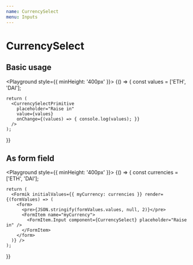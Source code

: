 ```yaml
---
name: CurrencySelect
menu: Inputs
---
```




# CurrencySelect

<PropsTable of={CurrencySelect} />

## Basic usage

<Playground style={{ minHeight: '400px' }}>
  {() => {
    const values = ['ETH', 'DAI'];

    return (
      <CurrencySelectPrimitive
        placeholder="Raise in"
        value={values}
        onChange={(values) => { console.log(values); }}
      />
    );

}}

</Playground>

## As form field

<PropsTable of={CurrencySelect} />

<Playground style={{ minHeight: '400px' }}>
  {() => {
    const currencies = ['ETH', 'DAI'];

    return (
      <Formik initialValues={{ myCurrency: currencies }} render={(formValues) => (
        <form>
          <pre>{JSON.stringify(formValues.values, null, 2)}</pre>
          <FormItem name="myCurrency">
            <FormItem.Input component={CurrencySelect} placeholder="Raise in" />
          </FormItem>
        </form>
      )} />
    );

}}

</Playground>
